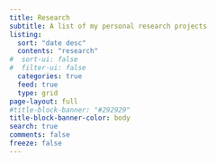 ```yaml
---
title: Research
subtitle: A list of my personal research projects 
listing:
  sort: "date desc"
  contents: "research"
#  sort-ui: false
#  filter-ui: false
  categories: true
  feed: true
  type: grid
page-layout: full
#title-block-banner: "#292929"
title-block-banner-color: body
search: true
comments: false
freeze: false
---
```

